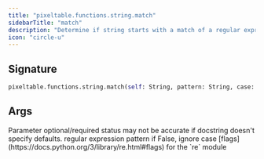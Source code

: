 ```yaml
---
title: "pixeltable.functions.string.match"
sidebarTitle: "match"
description: "Determine if string starts with a match of a regular expression"
icon: "circle-u"
---
```

## Signature

```python
pixeltable.functions.string.match(self: String, pattern: String, case: Bool, flags: Int) -> Bool
```

## Args

<Note>
Parameter optional/required status may not be accurate if docstring doesn't specify defaults.
</Note>

<ParamField path="pattern" type="String" required>
  regular expression pattern


</ParamField>

<ParamField path="case" type="Bool" required>
  if False, ignore case


</ParamField>

<ParamField path="flags" type="Int" required>
  [flags](https://docs.python.org/3/library/re.html#flags) for the `re` module


</ParamField>

